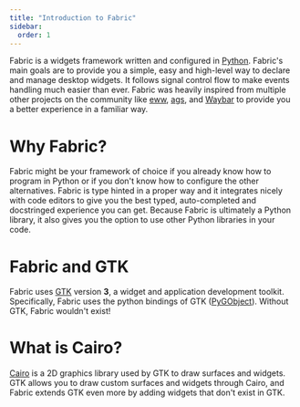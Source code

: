 ```yaml
---
title: "Introduction to Fabric"
sidebar:
  order: 1
---
```


Fabric is a widgets framework written and configured in [Python](https://www.python.org). Fabric's main goals are to provide you a simple, easy and high-level way to declare and manage desktop widgets. It follows signal control flow to make events handling much easier than ever. Fabric was heavily inspired from multiple other projects on the community like [eww](https://github.com/elkowar/eww), [ags](https://github.com/Aylur/ags), and [Waybar](https://github.com/Alexays/Waybar) to provide you a better experience in a familiar way.

# Why Fabric?

Fabric might be your framework of choice if you already know how to program in Python or if you don't know how to configure the other alternatives. Fabric is type hinted in a proper way and it integrates nicely with code editors to give you the best typed, auto-completed and docstringed experience you can get. Because Fabric is ultimately a Python library, it also gives you the option to use other Python libraries in your code.

# Fabric and GTK

Fabric uses [GTK](https://www.gtk.org/) version **3**, a widget and application development toolkit. Specifically, Fabric uses the python bindings of GTK ([PyGObject](https://wiki.gnome.org/action/show/Projects/PyGObject)). Without GTK, Fabric wouldn't exist!

# What is Cairo?

[Cairo](https://www.cairographics.org/) is a 2D graphics library used by GTK to draw surfaces and widgets. GTK allows you to draw custom surfaces and widgets through Cairo, and Fabric extends GTK even more by adding widgets that don't exist in GTK.
